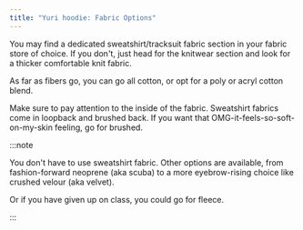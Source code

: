 ```yaml
---
title: "Yuri hoodie: Fabric Options"
---
```


You may find a dedicated sweatshirt/tracksuit fabric section in your fabric store of choice. If you don't, just head for the knitwear section and look for a thicker comfortable knit fabric.

As far as fibers go, you can go all cotton, or opt for a poly or acryl cotton blend.

Make sure to pay attention to the inside of the fabric. Sweatshirt fabrics come in loopback and brushed back. If you want that OMG-it-feels-so-soft-on-my-skin feeling, go for brushed.

:::note


You don't have to use sweatshirt fabric. Other options are available, from fashion-forward neoprene (aka scuba) to a more eyebrow-rising choice like crushed velour (aka velvet).

Or if you have given up on class, you could go for fleece.

:::

